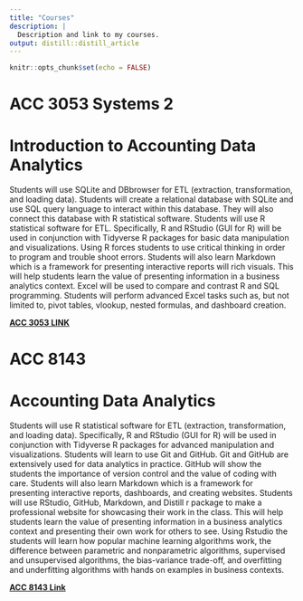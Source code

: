 ```yaml
---
title: "Courses"
description: |
  Description and link to my courses.
output: distill::distill_article
---
```


```r
knitr::opts_chunk$set(echo = FALSE)
```

# ACC 3053 Systems 2

# Introduction to Accounting Data Analytics

Students will use SQLite and DBbrowser for ETL (extraction, transformation, and loading data). Students will create a relational database with SQLite and use SQL query language to interact within this database. They will also connect this database with R statistical software. Students will use R statistical software for ETL. Specifically, R and RStudio (GUI for R) will be used in conjunction with Tidyverse R packages for basic data manipulation and visualizations. Using R forces students to use critical thinking in order to program and trouble shoot errors. Students will also learn Markdown which is a framework for presenting interactive reports will rich visuals. This will help students learn the value of presenting information in a business analytics context. Excel will be used to compare and contrast R and SQL programming. Students will perform advanced Excel tasks such as, but not limited to, pivot tables, vlookup, nested formulas, and dashboard creation.

[**ACC 3053 LINK**](https://professor-hunt.github.io/ACC3053/)

# ACC 8143

# Accounting Data Analytics

Students will use R statistical software for ETL (extraction, transformation, and loading data). Specifically, R and RStudio (GUI for R) will be used in conjunction with Tidyverse R packages for advanced manipulation and visualizations. Students will learn to use Git and GitHub. Git and GitHub are extensively used for data analytics in practice. GitHub will show the students the importance of version control and the value of coding with care. Students will also learn Markdown which is a framework for presenting interactive reports, dashboards, and creating websites. Students will use RStudio, GitHub, Markdown, and Distill r package to make a professional website for showcasing their work in the class. This will help students learn the value of presenting information in a business analytics context and presenting their own work for others to see. Using Rstudio the students will learn how popular machine learning algorithms work, the difference between parametric and nonparametric algorithms, supervised and unsupervised algorithms, the bias-variance trade-off, and overfitting and underfitting algorithms with hands on examples in business contexts.

[**ACC 8143 Link**](https://professor-hunt.github.io/ACC8143/)
